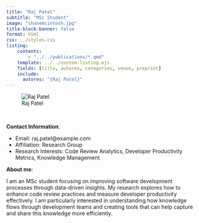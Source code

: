 ```yaml
---
title: "Raj Patel"
subtitle: "MSc Student"
image: "shanemcintosh.jpg"
title-block-banner: false
format: html
css: ../styles.css
listing:
    contents:
        - "../../publications/*.qmd"
    template: ../../custom-listing.ejs
    fields: [title, autores, categories, venue, preprint]
    include:
      autores: "{Raj Patel}"
---
```


::: {.profile-image}
![Raj Patel](shanemcintosh.jpg "Raj Patel")
:::
<br>

**Contact Information**:

- Email: raj.patel@example.com   
- Affiliation: Research Group
- Research Interests: Code Review Analytics, Developer Productivity Metrics, Knowledge Management

**About me**:

I am an MSc student focusing on improving software development processes through data-driven insights. My research explores how to enhance code review practices and measure developer productivity effectively. I am particularly interested in understanding how knowledge flows through development teams and creating tools that can help capture and share this knowledge more efficiently.
